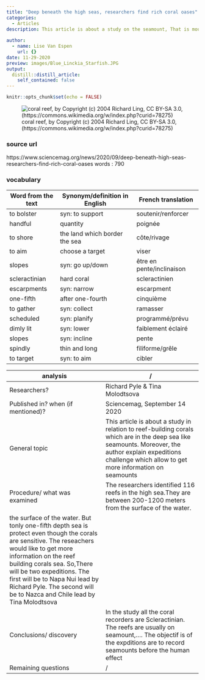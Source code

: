 ```yaml
---
title: "Deep beneath the high seas, researchers find rich coral oases"
categories:
  - Articles
description: This article is about a study on the seamount, That is mounts corals
  
author: 
  - name: Lise Van Espen
    url: {}
date: 11-29-2020
preview: images/Blue_Linckia_Starfish.JPG 
output:
  distill::distill_article:
    self_contained: false
---
```


```r
knitr::opts_chunk$set(echo = FALSE)
```

![coral reef, by Copyright (c) 2004 Richard Ling, CC BY-SA 3.0, (https://commons.wikimedia.org/w/index.php?curid=78275)](images/Blue_Linckia_Starfish.JPG)

### source url 
https://www.sciencemag.org/news/2020/09/deep-beneath-high-seas-researchers-find-rich-coral-oases
words : 790

### vocabulary 
|Word from the text|Synonym/definition in English|French translation|
| --- | --- | --- |
|to bolster|syn: to support|soutenir/renforcer|
|handful|quantity|poignée|
|to shore|the land which border the sea|côte/rivage|
|to aim|choose a target|viser|
|slopes|syn: go up/down|être en pente/inclinaison|
|scleractinian|hard coral|scleractinien|
|escarpments|syn: narrow|escarpment|
|one-fifth| after one-fourth|cinquième|
|to gather|syn: collect|ramasser|
|scheduled|syn: planify|programmé/prévu|
|dimly lit|syn: lower|faiblement éclairé|
|slopes|syn: incline|pente|
|spindly|thin and long|filiforme/grêle|
|to target|syn: to aim|cibler|

|analysis|/     |
| --- | --- |
|Researchers?|Richard Pyle & Tina Molodtsova|
|Published in? when (if mentioned)?|Sciencemag, September 14 2020|
|General topic|This article is about a study  in relation to reef-building corals which are in the deep sea like seamounts. Moreover, the author explain  expeditions challenge which allow to get more information on seamounts|
|Procedure/ what was examined|The researchers identified 116 reefs in the high sea.They are between 200-1200 meters from the surface of the water.
the surface of the water. But  tonly one-fifth depth sea is protect even though the corals are sensitive. The reseachers would like to get more information on the reef building corals sea. So,There will be two expeditions. The first will be to Napa Nui lead by Richard Pyle. The second will be to Nazca and Chile lead by Tina Molodtsova|
|Conclusions/ discovery|In the study all the coral recorders are  Scleractinian. The reefs are usually on seamount,…. The objectif is of the expditions are to record seamounts before the human effect|
|Remaining questions|/|


